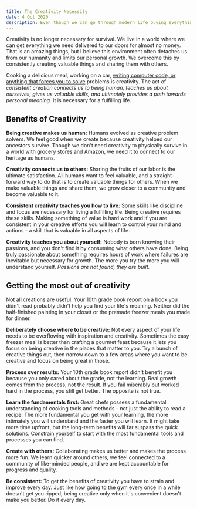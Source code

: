 ```yaml
---
title: The Creativity Necessity
date: 4 Oct 2020
description: Even though we can go through modern life buying everything we need to survive, building things is still a core part of what makes us human. Life is better when we create.
---
```


Creativity is no longer necessary for survival.
We live in a world where we can get everything we need delivered to our doors for almost no money.
That is an amazing things, but I believe this environment often detaches us from our humanity and limits our personal growth.
We overcome this by consistently creating valuable things and sharing them with others.

Cooking a delicious meal, working on a car, [writing computer code, or anything that forces you to solve](https://go.com) problems is creativity.
The act of *consistent creation connects us to being human, teaches us about ourselves, gives us valuable skills, and ultimately provides a path towards personal meaning.*
It is necessary for a fulfilling life.

## Benefits of Creativity

**Being creative makes us human:**
Humans evolved as creative problem solvers.
We feel good when we create because creativity helped our ancestors survive.
Though we don't need creativity to physically survive in a world with grocery stores and Amazon, we need it to connect to our heritage as humans.

**Creativity connects us to others:**
Sharing the fruits of our labor is the ultimate satisfaction.
All humans want to feel valuable, and a straight-forward way to do that is to create valuable things for others.
When we make valuable things and share them, we grow closer to a community and become valuable to it.

**Consistent creativity teaches you how to live:**
Some skills like discipline and focus are necessary for living a fulfilling life.
Being creative requires these skills.
Making something of value is hard work and if you are consistent in your creative efforts you will learn to control your mind and actions - a skill that is valuable in all aspects of life.

**Creativity teaches you about yourself:**
Nobody is born knowing their passions, and you don't find it by consuming what others have done.
Being truly passionate about something requires hours of work where failures are inevitable but necessary for growth.
The more you try the more you will understand yourself.
*Passions are not found, they are built.*

## Getting the most out of creativity

Not all creations are useful.
Your 10th grade book report on a book you didn't read probably didn't help you find your life's meaning.
Neither did the half-finished painting in your closet or the premade freezer meals you made for dinner.

**Deliberately choose where to be creative:**
Not every aspect of your life needs to be overflowing with inspiration and creativity.
Sometimes the easy freezer meal is better than crafting a gourmet feast because it lets you focus on being creative in the places that matter to you.
Try a bunch of creative things out, then narrow down to a few areas where you want to be creative and focus on being great in those.

**Process over results:**
Your 10th grade book report didn't benefit you because you only cared about the grade, not the learning.
Real growth comes from the process, not the result.
If you fail miserably but worked hard in the process, you still get better.
The opposite is not true.

**Learn the fundamentals first:**
Great chefs possess a fundamental understanding of cooking tools and methods - not just the ability to read a recipe.
The more fundamental you get with your learning, the more intimately you will understand and the faster you will learn.
It might take more time upfront, but the long-term benefits will far surpass the quick solutions.
Constrain yourself to start with the most fundamental tools and processes you can find.

**Create with others:**
Collaborating makes us better and makes the process more fun.
We learn quicker around others, we feel connected to a community of like-minded people, and we are kept accountable for progress and quality.

**Be consistent:**
To get the benefits of creativity you have to strain and improve every day.
Just like how going to the gym every once in a while doesn't get you ripped, being creative only when it's convenient doesn't make you better.
Do it every day.
